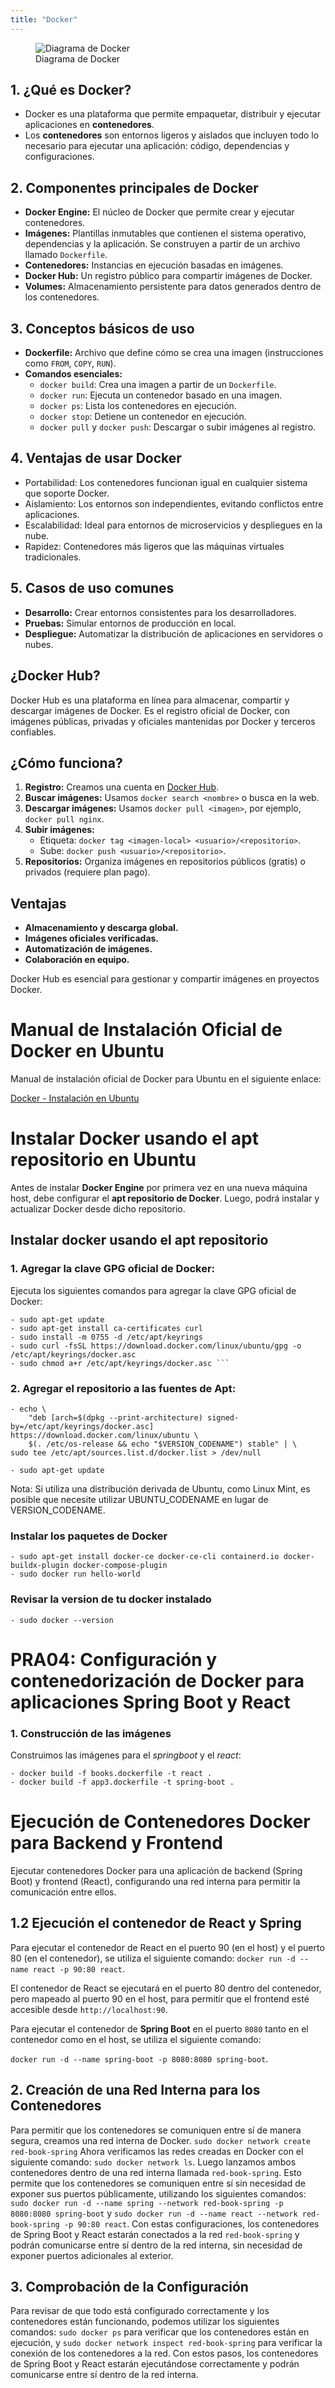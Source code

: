 ```yaml
---
title: "Docker"
---
```

![Diagrama de Docker](https://miro.medium.com/v2/resize:fit:720/format:webp/1*3ds-PdxGGMN-ZzJH95_lsA.png "Representación gráfica de Docker")

## 1. **¿Qué es Docker?**
- Docker es una plataforma que permite empaquetar, distribuir y ejecutar aplicaciones en **contenedores**.
- Los **contenedores** son entornos ligeros y aislados que incluyen todo lo necesario para ejecutar una aplicación: código, dependencias y configuraciones.

## 2. **Componentes principales de Docker**
- **Docker Engine:** El núcleo de Docker que permite crear y ejecutar contenedores.
- **Imágenes:** Plantillas inmutables que contienen el sistema operativo, dependencias y la aplicación. Se construyen a partir de un archivo llamado `Dockerfile`.
- **Contenedores:** Instancias en ejecución basadas en imágenes.
- **Docker Hub:** Un registro público para compartir imágenes de Docker.
- **Volumes:** Almacenamiento persistente para datos generados dentro de los contenedores.

## 3. **Conceptos básicos de uso**
- **Dockerfile:** Archivo que define cómo se crea una imagen (instrucciones como `FROM`, `COPY`, `RUN`).
- **Comandos esenciales:**  
  - `docker build`: Crea una imagen a partir de un `Dockerfile`.
  - `docker run`: Ejecuta un contenedor basado en una imagen.
  - `docker ps`: Lista los contenedores en ejecución.
  - `docker stop`: Detiene un contenedor en ejecución.
  - `docker pull` y `docker push`: Descargar o subir imágenes al registro.

## 4. **Ventajas de usar Docker**
- Portabilidad: Los contenedores funcionan igual en cualquier sistema que soporte Docker.
- Aislamiento: Los entornos son independientes, evitando conflictos entre aplicaciones.
- Escalabilidad: Ideal para entornos de microservicios y despliegues en la nube.
- Rapidez: Contenedores más ligeros que las máquinas virtuales tradicionales.

## 5. **Casos de uso comunes**
- **Desarrollo:** Crear entornos consistentes para los desarrolladores.
- **Pruebas:** Simular entornos de producción en local.
- **Despliegue:** Automatizar la distribución de aplicaciones en servidores o nubes.

## ¿Docker Hub?
Docker Hub es una plataforma en línea para almacenar, compartir y descargar imágenes de Docker. Es el registro oficial de Docker, con imágenes públicas, privadas y oficiales mantenidas por Docker y terceros confiables.

## ¿Cómo funciona?
1. **Registro:** Creamos una cuenta en [Docker Hub](https://hub.docker.com).
2. **Buscar imágenes:** Usamos `docker search <nombre>` o busca en la web.
3. **Descargar imágenes:** Usamos `docker pull <imagen>`, por ejemplo, `docker pull nginx`.
4. **Subir imágenes:**
   - Etiqueta: `docker tag <imagen-local> <usuario>/<repositorio>`.
   - Sube: `docker push <usuario>/<repositorio>`.
5. **Repositorios:** Organiza imágenes en repositorios públicos (gratis) o privados (requiere plan pago).

## Ventajas
- **Almacenamiento y descarga global.**
- **Imágenes oficiales verificadas.**
- **Automatización de imágenes.**
- **Colaboración en equipo.**

Docker Hub es esencial para gestionar y compartir imágenes en proyectos Docker.

# Manual de Instalación Oficial de Docker en Ubuntu

Manual de instalación oficial de Docker para Ubuntu en el siguiente enlace:

[Docker - Instalación en Ubuntu](https://docs.docker.com/engine/install/ubuntu/#installation-methods)

# Instalar Docker usando el apt repositorio en Ubuntu

Antes de instalar **Docker Engine** por primera vez en una nueva máquina host, debe configurar el **apt repositorio de Docker**. Luego, podrá instalar y actualizar Docker desde dicho repositorio.

## Instalar docker usando el apt repositorio

### 1. Agregar la clave GPG oficial de Docker:

Ejecuta los siguientes comandos para agregar la clave GPG oficial de Docker:


    - sudo apt-get update
    - sudo apt-get install ca-certificates curl
    - sudo install -m 0755 -d /etc/apt/keyrings
    - sudo curl -fsSL https://download.docker.com/linux/ubuntu/gpg -o /etc/apt/keyrings/docker.asc
    - sudo chmod a+r /etc/apt/keyrings/docker.asc ```

### 2. Agregar el repositorio a las fuentes de Apt:

    - echo \
        "deb [arch=$(dpkg --print-architecture) signed-by=/etc/apt/keyrings/docker.asc] https://download.docker.com/linux/ubuntu \
        $(. /etc/os-release && echo "$VERSION_CODENAME") stable" | \
    sudo tee /etc/apt/sources.list.d/docker.list > /dev/null
    
    - sudo apt-get update

Nota:
Si utiliza una distribución derivada de Ubuntu, como Linux Mint, es posible que necesite utilizar UBUNTU_CODENAME en lugar de VERSION_CODENAME.

### Instalar los paquetes de Docker
    - sudo apt-get install docker-ce docker-ce-cli containerd.io docker-buildx-plugin docker-compose-plugin
    - sudo docker run hello-world
### Revisar la version de tu docker instalado
    - sudo docker --version

# PRA04: Configuración y contenedorización de Docker para aplicaciones Spring Boot y React

### 1. Construcción de las imágenes

Construimos las imágenes para el *springboot* y el *react*:

    - docker build -f books.dockerfile -t react .
    - docker build -f app3.dockerfile -t spring-boot .

# Ejecución de Contenedores Docker para Backend y Frontend

Ejecutar contenedores Docker para una aplicación de backend (Spring Boot) y frontend (React), configurando una red interna para permitir la comunicación entre ellos.

## 1.2 Ejecución el contenedor de React y Spring

Para ejecutar el contenedor de React en el puerto 90 (en el host) y el puerto 80 (en el contenedor), se utiliza el siguiente comando: `docker run -d --name react -p 90:80 react`. 

El contenedor de React se ejecutará en el puerto 80 dentro del contenedor, pero mapeado al puerto 90 en el host, para permitir que el frontend esté accesible desde `http://localhost:90`.

Para ejecutar el contenedor de **Spring Boot** en el puerto `8080` tanto en el contenedor como en el host, se utiliza el siguiente comando:

`docker run -d --name spring-boot -p 8080:8080 spring-boot`.

## 2. Creación de una Red Interna para los Contenedores

Para permitir que los contenedores se comuniquen entre sí de manera segura, creamos una red interna de Docker. `sudo docker network create red-book-spring`
Ahora verificamos las redes creadas en Docker con el siguiente comando: `sudo docker network ls`. 
Luego lanzamos ambos contenedores dentro de una red interna llamada `red-book-spring`. Esto permite que los contenedores se comuniquen entre sí sin necesidad de exponer sus puertos públicamente, utilizando los siguientes comandos: `sudo docker run -d --name spring --network red-book-spring -p 8080:8080 spring-boot` y `sudo docker run -d --name react --network red-book-spring -p 90:80 react`. 
Con estas configuraciones, los contenedores de Spring Boot y React estarán conectados a la red `red-book-spring` y podrán comunicarse entre sí dentro de la red interna, sin necesidad de exponer puertos adicionales al exterior.

## 3. Comprobación de la Configuración

Para revisar de que todo está configurado correctamente y los contenedores están funcionando, podemos utilizar los siguientes comandos: `sudo docker ps` para verificar que los contenedores están en ejecución, y `sudo docker network inspect red-book-spring` para verificar la conexión de los contenedores a la red. Con estos pasos, los contenedores de Spring Boot y React estarán ejecutándose correctamente y podrán comunicarse entre sí dentro de la red interna.


